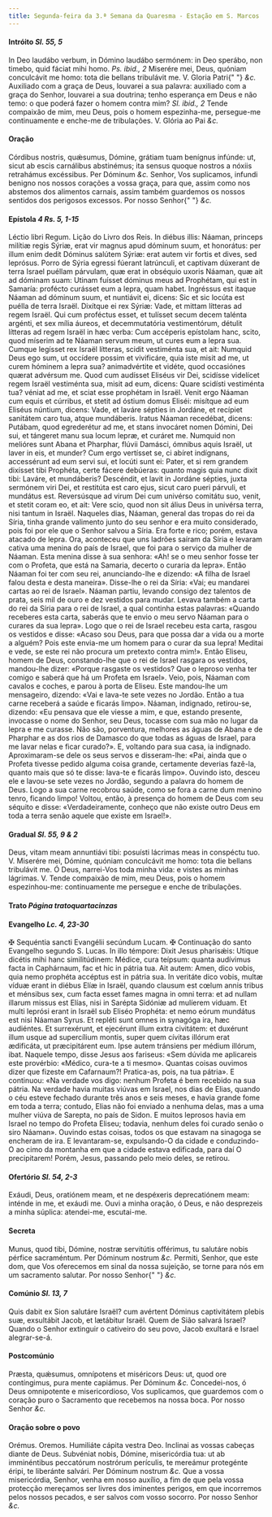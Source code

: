 ```yaml
---
title: Segunda-feira da 3.ª Semana da Quaresma - Estação em S. Marcos
---
```


<h4 class="text-center">
  Intróito <em>Sl. 55, 5</em>
</h4>
<div class="grid grid-cols-2 gap-5">
  <span class="text-justify">
    In Deo laudábo verbum, in Dómino laudábo sermónem: in Deo sperábo, non
    timebo, quid fáciat mihi homo. <em>Ps. ibid., 2</em> Miserére mei, Deus,
    quóniam conculcávit me homo: tota die bellans tribulávit me. V. Gloria Patri{" "}
    <em>&c.</em>
  </span>
  <span class="text-justify">
    Auxiliado com a graça de Deus, louvarei a sua palavra: auxiliado com a graça
    do Senhor, louvarei a sua doutrina; tenho esperança em Deus e não temo: o
    que poderá fazer o homem contra mim? <em>Sl. ibid., 2</em> Tende compaixão
    de mim, meu Deus, pois o homem espezinha-me, persegue-me continuamente e
    enche-me de tribulações. V. Glória ao Pai <em>&c.</em>
  </span>
</div>


#### Oração
<div class="grid grid-cols-2 gap-5">
  <span class="text-justify">
    Córdibus nostris, quǽsumus, Dómine, grátiam tuam benígnus infúnde: ut, sicut
    ab escis carnálibus abstinémus; ita sensus quoque nostros a nóxiis
    retrahámus excéssibus. Per Dóminum <em>&c.</em>
  </span>
  <span class="text-justify">
    Senhor, Vos suplicamos, infundi benigno nos nossos corações a vossa graça,
    para que, assim como nos abstemos dos alimentos carnais, assim também
    guardemos os nossos sentidos dos perigosos excessos. Por nosso Senhor{" "}
    <em>&c.</em>
  </span>
</div>

<h4 class="text-center">
  Epístola <em>4 Rs. 5, 1-15</em>
</h4>
<div class="grid grid-cols-2 gap-5">
  <span class="text-justify">Léctio libri Regum.</span>
  <span class="text-justify">Lição do Livro dos Reis.</span>
  <span class="text-justify">
    In diébus illis: Náaman, princeps milítiæ regis Sýriæ, erat vir magnus apud
    dóminum suum, et honorátus: per illum enim dedit Dóminus salútem Sýriæ: erat
    autem vir fortis et dives, sed leprósus. Porro de Sýria egressi fúerant
    latrúnculi, et captivam dúxerant de terra Israel puéllam párvulam, quæ erat
    in obséquio uxoris Náaman, quæ ait ad dóminam suam: Utinam fuísset dóminus
    meus ad Prophétam, qui est in Samaría: profécto curásset eum a lepra, quam
    habet. Ingréssus est itaque Náaman ad dóminum suum, et nuntiávit ei, dicens:
    Sic et sic locúta est puélla de terra Israël. Dixítque ei rex Sýriæ: Vade,
    et mittam lítteras ad regem Israël. Qui cum proféctus esset, et tulísset
    secum decem talénta argénti, et sex mília áureos, et decemmutatória
    vestimentórum, détulit lítteras ad regem Israël in hæc verba: Cum accéperis
    epístolam hanc, scito, quod míserim ad te Náaman servum meum, ut cures eum a
    lepra sua. Cumque legísset rex Israël lítteras, scidit vestiménta sua, et
    ait: Numquid Deus ego sum, ut occídere possim et vivificáre, quia iste misit
    ad me, ut curem hóminem a lepra sua? animadvértite et vidéte, quod
    occasiónes quærat advérsum me. Quod cum audísset Eliséus vir Dei, scidísse
    videlícet regem Israël vestiménta sua, misit ad eum, dicens: Quare scidísti
    vestiménta tua? véniat ad me, et sciat esse prophétam in Israël. Venit ergo
    Náaman cum equis et cúrribus, et stetit ad óstium domus Eliséi: misítque ad
    eum Eliséus núntium, dicens: Vade, et laváre sépties in Jordáne, et recípiet
    sanitátem caro tua, atque mundáberis. Iratus Náaman recedébat, dicens:
    Putábam, quod egrederétur ad me, et stans invocáret nomen Dómini, Dei sui,
    et tángeret manu sua locum lepræ, et curáret me. Numquid non melióres sunt
    Abana et Pharphar, flúvii Damásci, ómnibus aquis Israël, ut laver in eis, et
    munder? Cum ergo vertísset se, ci abíret indígnans, accessérunt ad eum servi
    sui, et locúti sunt ei: Pater, et si rem grandem dixísset tibi Prophéta,
    certe fácere debúeras: quanto magis quia nunc dixit tibi: Laváre, et
    mundáberis? Descéndit, et lavit in Jordáne sépties, juxta sermónem viri Dei,
    et restitúta est caro ejus, sicut caro pueri párvuli, et mundátus est.
    Reversúsque ad virum Dei cum univérso comitátu suo, venit, et stetit coram
    eo, et ait: Vere scio, quod non sit álius Deus in univérsa terra, nisi
    tantum in Israël.
  </span>
  <span class="text-justify">
    Naqueles dias, Náaman, general das tropas do rei da Síria, tinha grande
    valimento junto do seu senhor e era muito considerado, pois foi por ele que
    o Senhor salvou a Síria. Era forte e rico; porém, estava atacado de lepra.
    Ora, aconteceu que uns ladrões saíram da Síria e levaram cativa uma menina
    do país de Israel, que foi para o serviço da mulher de Náaman. Esta menina
    disse à sua senhora: «Ah! se o meu senhor fosse ter com o Profeta, que está
    na Samaria, decerto o curaria da lepra». Então Náaman foi ter com seu rei,
    anunciando-lhe e dizendo: «A filha de Israel falou desta e desta maneira».
    Disse-lhe o rei da Síria: «Vai; eu mandarei cartas ao rei de Israel». Náaman
    partiu, levando consigo dez talentos de prata, seis mil de ouro e dez
    vestidos para mudar. Levava também a carta do rei da Síria para o rei de
    Israel, a qual continha estas palavras: «Quando receberes esta carta,
    saberás que te envio o meu servo Náaman para o curares da sua lepra». Logo
    que o rei de Israel recebeu esta carta, rasgou os vestidos e disse: «Acaso
    sou Deus, para que possa dar a vida ou a morte a alguém? Pois este envia-me
    um homem para o curar da sua lepra! Meditai e vede, se este rei não procura
    um pretexto contra mim!». Então Eliseu, homem de Deus, constando-lhe que o
    rei de Israel rasgara os vestidos, mandou-lhe dizer: «Porque rasgaste os
    vestidos? Que o leproso venha ter comigo e saberá que há um Profeta em
    Israel». Veio, pois, Náaman com cavalos e coches, e parou à porta de Eliseu.
    Este mandou-lhe um mensageiro, dizendo: «Vai e lava-te sete vezes no Jordão.
    Então a tua carne receberá a saúde e ficarás limpo». Náaman, indignado,
    retirou-se, dizendo: «Eu pensava que ele viesse a mim, e que, estando
    presente, invocasse o nome do Senhor, seu Deus, tocasse com sua mão no lugar
    da lepra e me curasse. Não são, porventura, melhores as águas de Abana e de
    Pharphar e as dos rios de Damasco do que todas as águas de Israel, para me
    lavar nelas e ficar curado?». E, voltando para sua casa, ia indignado.
    Aproximaram-se dele os seus servos e disseram-lhe: «Pai, ainda que o Profeta
    tivesse pedido alguma coisa grande, certamente deverias fazê-la, quanto mais
    que só te disse: lava-te e ficarás limpo». Ouvindo isto, desceu ele e
    lavou-se sete vezes no Jordão, segundo a palavra do homem de Deus. Logo a
    sua carne recobrou saúde, como se fora a carne dum menino tenro, ficando
    limpo! Voltou, então, à presença do homem de Deus com seu séquito e disse:
    «Verdadeiramente, conheço que não existe outro Deus em toda a terra senão
    aquele que existe em Israel!».
  </span>
</div>

<h4 class="text-center">
  Gradual <em>Sl. 55, 9 & 2</em>
</h4>
<div class="grid grid-cols-2 gap-5">
  <span class="text-justify">
    Deus, vitam meam annuntiávi tibi: posuísti lácrimas meas in conspéctu tuo.
    V. Miserére mei, Dómine, quóniam conculcávit me homo: tota die bellans
    tribulávit me.
  </span>
  <span class="text-justify">
    Ó Deus, narrei-Vos toda minha vida: e vistes as minhas lágrimas. V. Tende
    compaixão de mim, meu Deus, pois o homem espezinhou-me: continuamente me
    persegue e enche de tribulações.
  </span>
</div>

<h4 class="text-center">
  Trato <em>Página tratoquartacinzas</em>
</h4>

<h4 class="text-center">
  Evangelho <em>Lc. 4, 23-30</em>
</h4>
<div class="grid grid-cols-2 gap-5">
  <span class="text-justify">
    <span class="text-red-500">&#10016;</span> Sequéntia sancti Evangélii
    secúndum Lucam.
  </span>
  <span class="text-justify">
    <span class="text-red-500">&#10016;</span> Continuação do santo Evangelho
    segundo S. Lucas.
  </span>
  <span class="text-justify">
    In illo témpore: Dixit Jesus pharisǽis: Utique dicétis mihi hanc
    similitúdinem: Médice, cura teípsum: quanta audívimus facta in Caphárnaum,
    fac et hic in pátria tua. Ait autem: Amen, dico vobis, quia nemo prophéta
    accéptus est in pátria sua. In veritáte dico vobis, multæ víduæ erant in
    diébus Elíæ in Israël, quando clausum est cœlum annis tribus et ménsibus
    sex, cum facta esset fames magna in omni terra: et ad nullam illarum missus
    est Elías, nisi in Sarépta Sidóniæ ad mulíerem viduam. Et multi leprósi
    erant in Israël sub Eliséo Prophéta: et nemo eórum mundátus est nisi Náaman
    Syrus. Et repléti sunt omnes in synagóga ira, hæc audiéntes. Et surrexérunt,
    et ejecérunt illum extra civitátem: et duxérunt illum usque ad supercílium
    montis, super quem cívitas illórum erat ædificáta, ut præcipitárent eum.
    Ipse autem tránsiens per médium illórum, ibat.
  </span>
  <span class="text-justify">
    Naquele tempo, disse Jesus aos fariseus: «Sem dúvida me aplicareis este
    provérbio: «Médico, cura-te a ti mesmo». Quantas coisas ouvimos dizer que
    fizeste em Cafarnaum?! Pratica-as, pois, na tua pátria». E continuou: «Na
    verdade vos digo: nenhum Profeta é bem recebido na sua pátria. Na verdade
    havia muitas viúvas em Israel, nos dias de Elias, quando o céu esteve
    fechado durante três anos e seis meses, e havia grande fome em toda a terra;
    contudo, Elias não foi enviado a nenhuma delas, mas a uma mulher viúva de
    Sarepta, no país de Sidon. E muitos leprosos havia em Israel no tempo do
    Profeta Eliseu; todavia, nenhum deles foi curado senão o siro Náaman».
    Ouvindo estas coisas, todos os que estavam na sinagoga se encheram de ira. E
    levantaram-se, expulsando-O da cidade e conduzindo-O ao cimo da montanha em
    que a cidade estava edificada, para daí O precipitarem! Porém, Jesus,
    passando pelo meio deles, se retirou.
  </span>
</div>

<h4 class="text-center">
  Ofertório <em>Sl. 54, 2-3</em>
</h4>
<div class="grid grid-cols-2 gap-5">
  <span class="text-justify">
    Exáudi, Deus, oratiónem meam, et ne despéxeris deprecatiónem meam: inténde
    in me, et exáudi me.
  </span>
  <span class="text-justify">
    Ouvi a minha oração, ó Deus, e não desprezeis a minha súplica: atendei-me,
    escutai-me.
  </span>
</div>


#### Secreta
<div class="grid grid-cols-2 gap-5">
  <span class="text-justify">
    Munus, quod tibi, Dómine, nostræ servitútis offérimus, tu salutáre nobis
    pérfice sacraméntum. Per Dóminum nostrum <em>&c.</em>
  </span>
  <span class="text-justify">
    Permiti, Senhor, que este dom, que Vos oferecemos em sinal da nossa
    sujeição, se torne para nós em um sacramento salutar. Por nosso Senhor{" "}
    <em>&c.</em>
  </span>
</div>

<h4 class="text-center">
  Comúnio <em>Sl. 13, 7</em>
</h4>
<div class="grid grid-cols-2 gap-5">
  <span class="text-justify">
    Quis dabit ex Sion salutáre Israël? cum avértent Dóminus captivitátem plebis
    suæ, exsultábit Jacob, et lætábitur Israël.
  </span>
  <span class="text-justify">
    Quem de Sião salvará Israel? Quando o Senhor extinguir o cativeiro do seu
    povo, Jacob exultará e Israel alegrar-se-á.
  </span>
</div>


#### Postcomúnio
<div class="grid grid-cols-2 gap-5">
  <span class="text-justify">
    Præsta, quǽsumus, omnípotens et miséricors Deus: ut, quod ore contíngimus,
    pura mente capiámus. Per Dóminum <em>&c.</em>
  </span>
  <span class="text-justify">
    Concedei-nos, ó Deus omnipotente e misericordioso, Vos suplicamos, que
    guardemos com o coração puro o Sacramento que recebemos na nossa boca. Por
    nosso Senhor <em>&c.</em>
  </span>
</div>


#### Oração sobre o povo
<div class="grid grid-cols-2 gap-5">
  <span class="text-red-500 text-center">Orémus.</span>
  <span class="text-red-500 text-center">Oremos.</span>
  <span class="text-justify">Humiliáte cápita vestra Deo.</span>
  <span class="text-justify">Inclinai as vossas cabeças diante de Deus.</span>
  <span class="text-justify">
    Subvéniat nobis, Dómine, misericórdia tua: ut ab imminéntibus peccatórum
    nostrórum perículis, te mereámur protegénte éripi, te liberánte salvári. Per
    Dóminum nostrum <em>&c.</em>
  </span>
  <span class="text-justify">
    Que a vossa misericórdia, Senhor, venha em nosso auxílio, a fim de que pela
    vossa protecção mereçamos ser livres dos iminentes perigos, em que
    incorremos pelos nossos pecados, e ser salvos com vosso socorro. Por nosso
    Senhor <em>&c.</em>
  </span>
</div>
